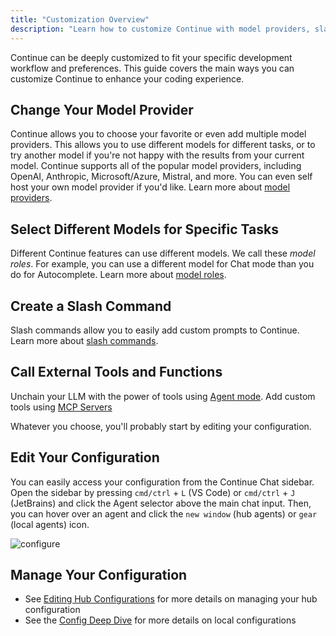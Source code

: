 ```yaml
---
title: "Customization Overview"
description: "Learn how to customize Continue with model providers, slash commands, and tools"
---
```


Continue can be deeply customized to fit your specific development workflow and preferences. This guide covers the main ways you can customize Continue to enhance your coding experience.

## Change Your Model Provider

Continue allows you to choose your favorite or even add multiple model providers. This allows you to use different models for different tasks, or to try another model if you're not happy with the results from your current model. Continue supports all of the popular model providers, including OpenAI, Anthropic, Microsoft/Azure, Mistral, and more. You can even self host your own model provider if you'd like. Learn more about [model providers](/customize/model-providers/top-level/openai).

## Select Different Models for Specific Tasks

Different Continue features can use different models. We call these _model roles_. For example, you can use a different model for Chat mode than you do for Autocomplete. Learn more about [model roles](/customize/model-roles).

## Create a Slash Command

Slash commands allow you to easily add custom prompts to Continue. Learn more about [slash commands](/customize/deep-dives/prompts).

## Call External Tools and Functions

Unchain your LLM with the power of tools using [Agent mode](/ide-extensions/agent/quick-start). Add custom tools using [MCP Servers](/customization/mcp-tools)

Whatever you choose, you'll probably start by editing your configuration.

## Edit Your Configuration

You can easily access your configuration from the Continue Chat sidebar. Open the sidebar by pressing `cmd/ctrl` + `L` (VS Code) or `cmd/ctrl` + `J` (JetBrains) and click the Agent selector above the main chat input. Then, you can hover over an agent and click the `new window` (hub agents) or `gear` (local agents) icon.

![configure](/images/customization/images/configure-continue-a5c8c79f3304c08353f3fc727aa5da7e.png)

## Manage Your Configuration

- See [Editing Hub Configurations](/hub/configs/edit-a-config) for more details on managing your hub configuration
- See the [Config Deep Dive](/reference) for more details on local configurations